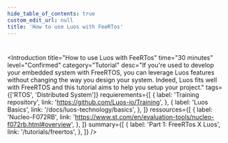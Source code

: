 ```yaml
---
hide_table_of_contents: true
custom_edit_url: null
title: 'How to use Luos with FeeRTos'
---
```



#

<Introduction
  title="How to use Luos with FeeRTos"
  time="30 minutes"
  level="Confirmed"
  category="Tutorial"
  desc="If you're used to develop your embedded system with FreeRTOS, you can leverage Luos features without changing the way you design your system. Indeed, Luos fits well with FreeRTOS and this tutorial aims to help you setup your project."
  tags={['RTOS', 'Distributed System']}
  requierements={[
    {
      label: 'Training repository',
      link: 'https://github.com/Luos-io/Training',
    },
    {
      label: 'Luos Basics',
      link: '/docs/luos-technology/basics',
    },
  ]}
  ressources={[
    {
      label: 'Nucleo-F072RB',
      link: 'https://www.st.com/en/evaluation-tools/nucleo-f072rb.html#overview',
    },
  ]}
  summary={[
    {
      label: 'Part 1: FreeRTos X Luos',
      link: '/tutorials/freertos',
    },
  ]}
/>
